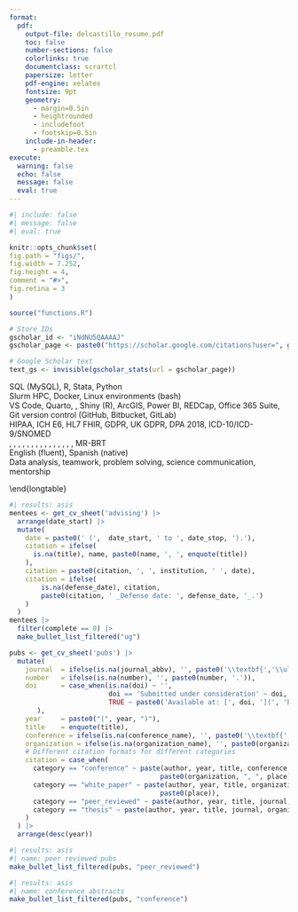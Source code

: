 ```yaml
---
format:
  pdf:
    output-file: delcastillo_resume.pdf
    toc: false
    number-sections: false
    colorlinks: true
    documentclass: scrartcl
    papersize: letter
    pdf-engine: xelatex
    fontsize: 9pt
    geometry:
      - margin=0.5in
      - heightrounded
      - includefoot
      - footskip=0.5in
    include-in-header:
      - preamble.tex
execute:
  warning: false
  echo: false
  message: false
  eval: true
---
```


```r
#| include: false
#| message: false
#| eval: true

knitr::opts_chunk$set(
fig.path = "figs/",
fig.width = 7.252,
fig.height = 4,
comment = "#>",
fig.retina = 3
)

source("functions.R")

# Store IDs
gscholar_id <- "iNdNU5QAAAAJ"
gscholar_page <- paste0("https://scholar.google.com/citations?user=", gscholar_id)

# Google Scholar text
text_gs <- invisible(gscholar_stats(url = gscholar_page))
```

\begin{center}
\huge{\uline{\textbf{Darwin Del Castillo, MD, MPH}}} \\
\vspace{2.5pt}
\begin{minipage}[c]{0.28\textwidth}
\centering \textbf{LinkedIn:} \href{https://www.linkedin.com/in/darwin-del-castillo/}{darwin-del-castillo}
\end{minipage}
\begin{minipage}[c]{0.28\textwidth}
\centering \textbf{Email:} \href{mailto:ddelcastillo.f@gmail.com}{ddelcastillo.f@gmail.com}
\end{minipage}
\begin{minipage}[c]{0.28\textwidth}
\centering \textbf{GitHub:} \href{https://github.com/ddelcastillof}{github.com/ddelcastillof}
\end{minipage}
\vspace{-2.5pt}
\end{center}

\section*{Scientific Education}
\vspace{-1.5em}
\textcolor{gray}{\rule{\textwidth}{0.5pt}}
\begin{longtable}{p{14cm}>{\raggedleft\arraybackslash}p{4cm}}

\textbf{Master of Public Health (MPH)} & \textbf{Sep 2023 – Jun 2025} \\
\textsc{University of Washington, Seattle - USA} & \\

&\\

\textbf{Doctor of Medicine (MD)} & \textbf{Mar 2013 – Dec 2020} \\
\textsc{Universidad Nacional Mayor de San Marcos, Lima - Peru} &\\
\end{longtable}

\section*{Skills}
\vspace{-1.5em}
\textcolor{gray}{\rule{\textwidth}{0.5pt}}
\textbf{Programming:} SQL (MySQL), R, Stata, Python \
\textbf{Cloud Computing:} Slurm HPC, Docker, Linux environments (bash) \
\textbf{Tools:} VS Code, Quarto, \LaTeX, Shiny (R), ArcGIS, Power BI, REDCap, Office 365 Suite, Git version control (GitHub, Bitbucket, GitLab) \
\textbf{Data Standards:} HIPAA, ICH E6, HL7 FHIR, GDPR, UK GDPR, DPA 2018, ICD-10/ICD-9/SNOMED \
\textbf{Packages:} \texttt{tidyverse}, \texttt{ggplot2}, \texttt{lme4}, \texttt{survival}, \texttt{sf}, \texttt{spdep}, \texttt{cmprsk}, \texttt{mice}, \texttt{geepack}, \texttt{metafor}, \texttt{rstan}, \texttt{caret}, \texttt{Pandas}, \texttt{NumPy}, \texttt{Matplotlib}, MR-BRT \
\textbf{Languages:} English (fluent), Spanish (native) \
\textbf{Core Competencies:} Data analysis, teamwork, problem solving, science communication, mentorship

\section*{Professional Experience}
\vspace{-1.5em}
\textcolor{gray}{\rule{\textwidth}{0.5pt}}

\begin{longtable}{p{14cm}>{\raggedleft\arraybackslash}p{4cm}}

\textbf{Graduate Research Assistant} & \textbf{Jul 2024 – Jun 2025} \\
\textsc{Institute for Health Metrics and Evaluation} & \textsc{Seattle - USA} \\
\multicolumn{2}{p{18cm}}{%
\begin{itemize}
\item Developed hyperparameters for a Bayesian hierarchical meta‑regression model to estimate prevalence, incidence, and clinical‐outcome occurrence of lower‑respiratory‑tract infections across 80 countries.
\item Executed an MCMC using data-driven priors and uncertainty propagation to estimate the probabilistic overlap between inclusion health groups in 22 high-income countries.
\item Produced a global map of study locations using GBD 2023 georeference data to visualize geographic coverage and data gaps, informing meta-analysis data sources.
\end{itemize}
} \\
\\
\textbf{Graduate Research Assistant} & \textbf{Jun 2024 – Mar 2025} \\
\textsc{Department of Global Health – University of Washington} & \textsc{Seattle - USA} \\
\multicolumn{2}{p{18cm}}{%
\begin{itemize} 
\item Coordinated a pragmatic mixed-methods study to explore barriers and facilitators in \textgreater10 low-resource Peruvian hospitals.
\item Designed and deployed the electronic CRF and wrote the data-management plan to manage input data from the mixed-methods study, solving 350+ data entry queries during project deployment. 
\item Co-developed communication strategies with stakeholders to disseminate complex findings among healthcare policymakers.
\end{itemize}
} \\
\\
\textbf{Graduate Research Assistant}  & \textbf{Sep 2023 – Mar 2024} \\
\textsc{Health Population Research Center – University of Washington} & \textsc{Seattle - USA} \\
\multicolumn{2}{p{18cm}}{%
\begin{itemize} 
\item Maintained and stored sociodemographic and utilisation data as part of a clinical trial post-assessment survey using electronic data capture platforms.
\item Translated IRB submission materials from Spanish to English for the Alzheimer’s Disease Research Center.
\item Analysed engagement and outreach data into visualisation tools and summary tables, enabling programme managers to make adjustments to recruitment strategies.
\end{itemize}
} \\
\\
\textbf{RWE Consultant} & \textbf{Jan 2023 – Jan 2024} \\
\textsc{Health Technology Assessment and Research Institute} & \textsc{Lima – Peru}\\
\multicolumn{2}{p{18cm}}{%
\begin{itemize}
\item Integrated surveillance and clinical data into statistical burden models to support national health technology assessment and prioritisation processes.
\item Conducted budget impact and cost-effectiveness analysis to prioritise funding for high-impact health interventions under national budgets.
\item Synthesised results from these models into evidence summaries to policymakers and health practitioners, supporting strategic purchasing decisions for the Peruvian Social Security System.
\end{itemize}
} \\
\newpage
\textbf{Data Manager} & \textbf{Mar 2022 - Mar 2023}\\
\multicolumn{2}{p{18cm}}{\textbf{Via Libre Association}} \\
\multicolumn{2}{p{18cm}}{\textbf{Lima (Peru)}} \\
\multicolumn{2}{p{18cm}}{%
\begin{itemize}
\item Managed patient databases and tracked data collection across multiple clinical sites using REDCap and iMedidata systems.
\item Resolved data queries and quality issues while monitoring protocol compliance and adverse event reporting.
\item Created data cleaning reports and recruitment dashboards to support study monitoring and database finalization.
\end{itemize}
} \\
\\
\textbf{Research Assistant} & \textbf{Mar 2019 – Aug 2023}\\
\textsc{CRONICAS Center of Excellence in Chronic Diseases} & \textsc{Lima – Peru}\\
\multicolumn{2}{p{18cm}}{%
\begin{itemize}
\item Resolved and stored harmonised datasets across 8+ years of longitudinal and clinical trial data using R and REDCap, enabling consistent analytics and timely access for interdisciplinary research teams.
\item Analysed real-world evidence and conducted preliminary analyses that strengthened proposals targeting hypertension, diabetes, cancer, and multimorbidity, securing \$300\,k in competitive funding.
\item Co-authored 5 peer-reviewed manuscripts as part of international collaborations, communicating epidemiological findings for academic and lay audiences.
\end{itemize}
} \\
\end{longtable}

\section*{Additional Education}
\vspace{-1.5em}
\textcolor{gray}{\rule{\textwidth}{0.5pt}}

\begin{longtable}{p{14cm}>{\raggedleft\arraybackslash}p{4cm}}
\textbf{Professional Certificate in Clinical Research} & \textbf{Sep 2021 – Apr 2022} \\
\textsc{Universidad Peruana Cayetano Heredia} & \textsc{Lima - Peru}\\
& \\
\textbf{Non-Certificate Trainee in Demographic Methods} & \textbf{Sep 2024 – Current} \\
\textsc{Center for Studies in Demography and Ecology – University of Washington} & \textsc{Seattle – USA} \\
\end{longtable}
\end{longtable}

\section*{Teaching Professional Activities}
\vspace{-1.5em}
\textcolor{gray}{\rule{\textwidth}{0.5pt}}
\subsection{Teaching}
\vspace{-1em}
\begin{longtable}{>{\raggedright\arraybackslash}p{14cm} p{4cm}}
\textbf{Lecturer} & \textbf{Mar 2025 – Current} \\
\textsc{School of Medicine – Universidad Científica del Sur} & \textsc{Lima – Peru} \\
\multicolumn{2}{p{18cm}}{%
\textsc{Introduction to Epidemiology:} I teach three sections of \textasciitilde 15 fourth-year medical students each, focusing on basic clinical epidemiology concepts, including study designs, bias identification, \& basic epidemiological surveillance concepts.
} \\
\\
\textbf{Teaching Assistant} & \textbf{Mar 2024 – Jun 2024} \\
\textsc{College of Arts \& Sciences – University of Washington} & \textsc{Seattle – USA} \\
\multicolumn{2}{p{18cm}}{%
\textsc{Introduction to Molecular and Cellular Biology:} Led two laboratory practice sessions with \textasciitilde 25 undergraduate students each, covering fundamental molecular and cellular biology experiments.
} \\
\end{longtable}
\vspace{-0.75em}
\subsection{Mentoring}
\vspace{-0.75em}
\subsubsection{Undergraduate thesis}
\vspace{-0.75em}
```r
#| results: asis
mentees <- get_cv_sheet('advising') |>
  arrange(date_start) |> 
  mutate(
    date = paste0(' (',  date_start, ' to ', date_stop, ').'),
    citation = ifelse(
      is.na(title), name, paste0(name, ', ', enquote(title))
    ),
    citation = paste0(citation, ', ', institution, ' ', date), 
    citation = ifelse(
        is.na(defense_date), citation, 
        paste0(citation, ' _Defense date: ', defense_date, '_.')
    )
  )
mentees |> 
  filter(complete == 0) |>
  make_bullet_list_filtered("ug")
```

\section*{Licensure and certification}
\vspace{-1.5em}
\textcolor{darkgray}{\rule{\textwidth}{0.5pt}}
\begin{longtable}{>{\raggedright\arraybackslash}p{1.5cm} p{16.5cm}}
\textbf{2024} & National Registry of Investigators, RENACYT-CONCYTEC, Investigator Level VII (P0160977) \\
\textbf{2023} & CITI Program, Good Clinical Practice and ICH, Credential ID 65079238 \\
\textbf{2023} & CITI Program, Human Subjects Learners, Credential ID 65079240 \\
\textbf{2023} & CITI Program, Biomedical Responsible Conduct of Research, Credential ID 65079239 \\
\textbf{2021} & Peruvian College of Physicians, Membership No. 94534 \\
\end{longtable}

\section*{Publications \hspace{0.75cm} ORCID: 0000-0002-8609-0312}
\vspace{-1.5em}
\textcolor{gray}{\rule{\textwidth}{0.5pt}}
\subsection{Peer-reviewed publications}
```r
pubs <- get_cv_sheet('pubs') |>
  mutate(
    journal  = ifelse(is.na(journal_abbv), '', paste0('\\textbf{','\\uline{', journal_abbv, '}','}')),
    number   = ifelse(is.na(number), '', paste0(number, '.')),
    doi      = case_when(is.na(doi) ~ '',
                         doi == 'Submitted under consideration' ~ doi,
                         TRUE ~ paste0('Available at: [', doi, '](', 'https://doi.org/', doi, ')')
       ),
    year     = paste0("(", year, ")"),
    title    = enquote(title),
    conference = ifelse(is.na(conference_name), '', paste0('\\textbf{','\\uline{', conference_name, '}','}')),
    organization = ifelse(is.na(organization_name), '', paste0(organization_name, '.')),
    # Different citation formats for different categories
    citation = case_when(
      category == "conference" ~ paste(author, year, title, conference, 
                                      paste0(organization, ", ", place)),
      category == "white_paper" ~ paste(author, year, title, organization_name, 
                                      paste0(place)),
      category == "peer_reviewed" ~ paste(author, year, title, journal, number, doi),
      category == "thesis" ~ paste(author, year, title, journal, organization)
    )
  ) |> 
  arrange(desc(year))
```

```r
#| results: asis
#| name: peer reviewed pubs
make_bullet_list_filtered(pubs, "peer_reviewed")
```

\subsection{Conference abstracts}
```r
#| results: asis
#| name: conference abstracts
make_bullet_list_filtered(pubs, "conference")
```